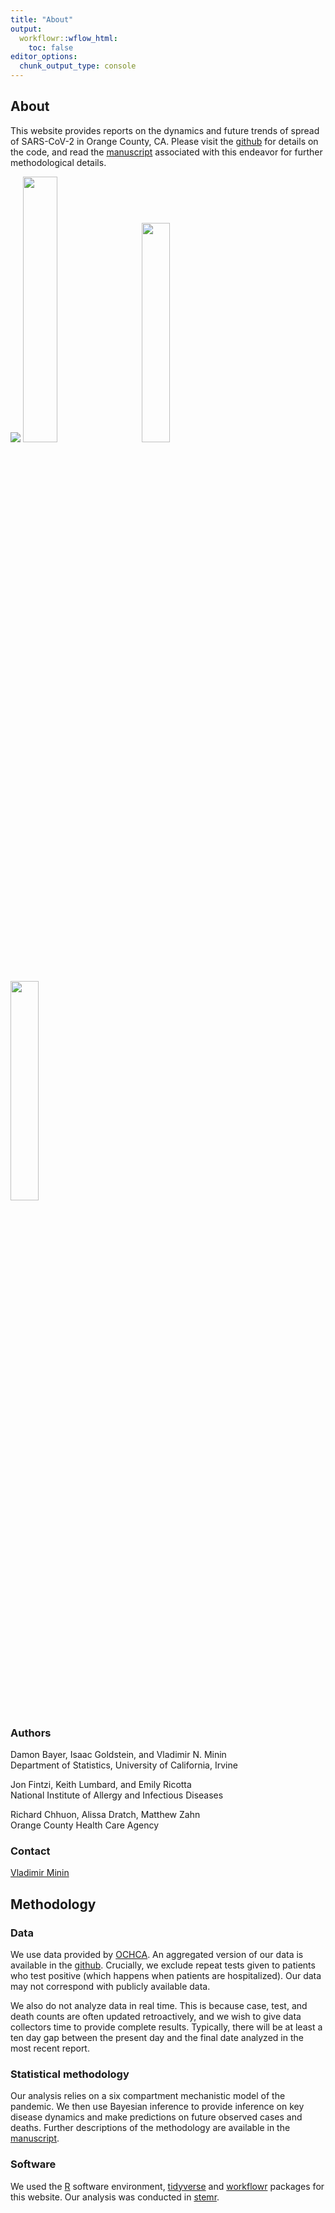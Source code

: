```yaml
---
title: "About"
output:
  workflowr::wflow_html:
    toc: false
editor_options:
  chunk_output_type: console
---
```


## About

This website provides reports on the dynamics and future trends of spread of SARS-CoV-2 in Orange County, CA. Please visit the [github](https://github.com/damonbayer/uci_covid_modeling2) for details on the code, and read the [manuscript](https://arxiv.org/abs/2009.02654) associated with this endeavor for further methodological details.

<a href="https://www.stat.uci.edu" target="_blank"><img src = "assets/UCI14_2Line_ICS_Dept_Stats_blue.png" class="center"/></a>
<a href="https://infectiousdiseaseinitiative.uci.edu" target="_blank"><img src = "assets/U
CI19_Infectious_Disease_Science_Int_2L_blue.png"/ width="33%"></a>
&nbsp;&nbsp;&nbsp;&nbsp;
<a href="https://www.niaid.nih.gov" target="_blank"><img src = "assets/niaid_logo.png"/ width="30%"></a>
&nbsp;&nbsp;&nbsp;&nbsp;
<a href="https://www.ochealthinfo.com" target="_blank"><img src = "assets/ochca_logo.png"/ width="30%"></a>

### Authors

Damon Bayer, Isaac Goldstein, and Vladimir N. Minin<br>
Department of Statistics, University of California, Irvine

Jon Fintzi, Keith Lumbard, and Emily Ricotta<br>
National Institute of Allergy and Infectious Diseases

Richard Chhuon, Alissa Dratch, Matthew Zahn<br>
Orange County Health Care Agency

### Contact
[Vladimir Minin](https://vnminin.github.io/)  

## Methodology

### Data
We use data provided by [OCHCA](https://www.ochealthinfo.com). An aggregated version of our data is available in the [github](https://github.com/vnminin/uci_covid_modeling/tree/master/data). Crucially, we exclude repeat tests given to patients who test positive (which happens when patients are hospitalized). Our data may not correspond with publicly available data. 

We also do not analyze data in real time. This is because case, test, and death counts are often updated retroactively, and we wish to give data collectors time to provide complete results. Typically, there will be at least a ten day gap between the present day and the final date analyzed in the most recent report. 

### Statistical methodology
Our analysis relies on a six compartment mechanistic model of the pandemic. We then use Bayesian inference to provide inference on key disease dynamics and make predictions on future observed cases and deaths. Further descriptions of the methodology are available in the [manuscript](https://arxiv.org/abs/2009.02654).

### Software
We used the [R](https://www.r-project.org/) software environment, [tidyverse](https://www.tidyverse.org/) and [workflowr](https://jdblischak.github.io/workflowr/) packages for this website. Our analysis was conducted in [stemr](https://github.com/fintzij/stemr). 
